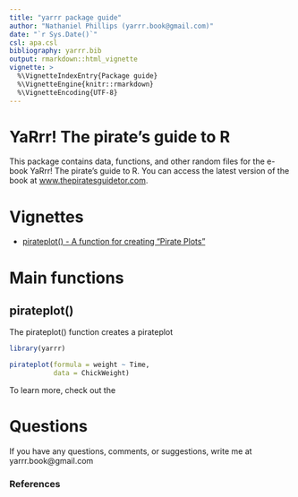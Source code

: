 ```yaml
---
title: "yarrr package guide"
author: "Nathaniel Phillips (yarrr.book@gmail.com)"
date: "`r Sys.Date()`"
csl: apa.csl
bibliography: yarrr.bib
output: rmarkdown::html_vignette
vignette: >
  %\VignetteIndexEntry{Package guide}
  %\VignetteEngine{knitr::rmarkdown}
  %\VignetteEncoding{UTF-8}
---
```


# YaRrr! The pirate's guide to R

This package contains data, functions, and other random files for the e-book YaRrr! The pirate's guide to R. You can access the latest version of the book at [www.thepiratesguidetor.com](www.thepiratesguidetor.com).


# Vignettes

- [pirateplot() - A function for creating "Pirate Plots"](pirateplot.html)

# Main functions

## pirateplot()

The pirateplot() function creates a pirateplot

```r
library(yarrr)
```

```r
pirateplot(formula = weight ~ Time,
           data = ChickWeight)
```

To learn more, check out the 

# Questions

If you have any questions, comments, or suggestions, write me at yarrr.book@gmail.com

### References
